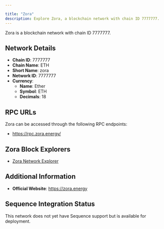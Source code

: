 ```yaml
---

title: "Zora"
description: Explore Zora, a blockchain network with chain ID 7777777. Learn about its native currency, Ether, and how to interact with the network.
---
```




Zora is a blockchain network with chain ID 7777777.

## Network Details

- **Chain ID**: 7777777
- **Chain Name**: ETH
- **Short Name**: zora
- **Network ID**: 7777777
- **Currency**: 
  - **Name**: Ether
  - **Symbol**: ETH
  - **Decimals**: 18

## RPC URLs

Zora can be accessed through the following RPC endpoints:

- https://rpc.zora.energy/

## Zora Block Explorers

- [Zora Network Explorer](https://explorer.zora.energy)

## Additional Information

- **Official Website**: https://zora.energy

## Sequence Integration Status

This network does not yet have Sequence support but is available for deployment.
